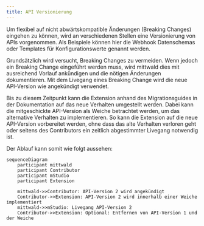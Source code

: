 ```yaml
---
title: API Versionierung
---
```


Um flexibel auf nicht abwärtskompatible Änderungen (Breaking Changes) eingehen zu können, wird an verschiedenen Stellen eine Versionierung von APIs vorgenommen.
Als Beispiele können hier die Webhook Datenschemas oder Templates für Konfigurationswerte genannt werden.

Grundsätzlich wird versucht, Breaking Changes zu vermeiden. Wenn jedoch ein Breaking Change eingeführt werden muss, wird mittwald dies mit ausreichend Vorlauf ankündigen und die nötigen Änderungen dokumentieren.
Mit dem Livegang eines Breaking Change wird die neue API-Version wie angekündigt verwendet.

Bis zu diesem Zeitpunkt kann die Extension anhand des Migrationsguides in der Dokumentation auf das neue Verhalten umgestellt werden.
Dabei kann die mitgeschickte API-Version als Weiche betrachtet werden, um das alternative Verhalten zu implementieren.
So kann die Extension auf die neue API-Version vorbereitet werden, ohne dass das alte Verhalten verloren geht oder seitens des Contributors ein zeitlich abgestimmter Livegang notwendig ist.

Der Ablauf kann somit wie folgt aussehen:

```mermaid
sequenceDiagram
    participant mittwald
    participant Contributor
    participant mStudio
    participant Extension

    mittwald->>Contributor: API-Version 2 wird angekündigt
    Contributor->>Extension: API-Version 2 wird innerhalb einer Weiche implementiert
    mittwald->>mStudio: Livegang API-Version 2
    Contributor->>Extension: Optional: Entfernen von API-Version 1 und der Weiche
```